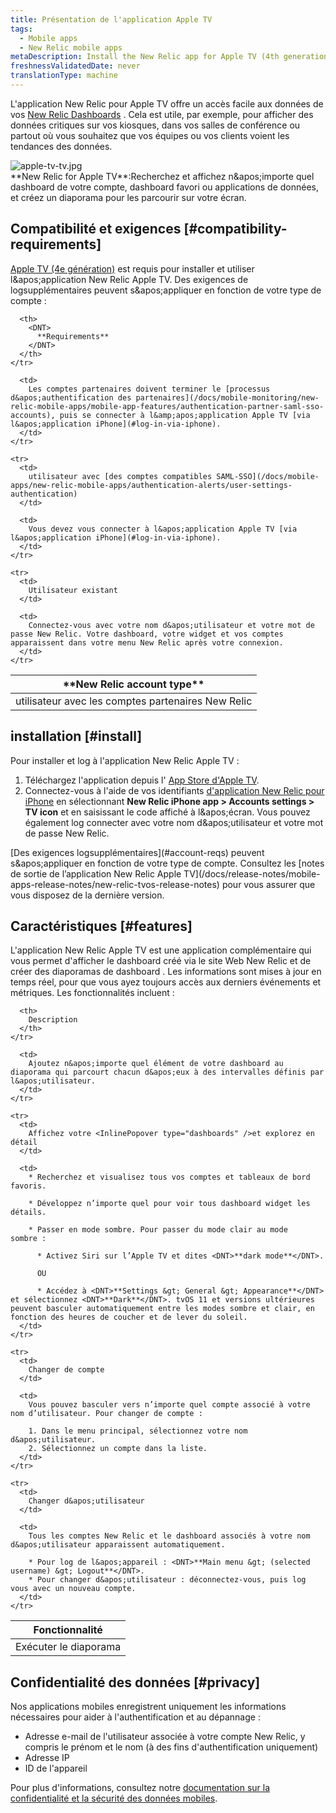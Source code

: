```yaml
---
title: Présentation de l'application Apple TV
tags:
  - Mobile apps
  - New Relic mobile apps
metaDescription: Install the New Relic app for Apple TV (4th generation) to display your data on your kiosks or in your conference rooms.
freshnessValidatedDate: never
translationType: machine
---
```


L&apos;application New Relic pour Apple TV offre un accès facile aux données de vos [New Relic Dashboards](/docs/query-your-data/explore-query-data/dashboards/introduction-dashboards) . Cela est utile, par exemple, pour afficher des données critiques sur vos kiosques, dans vos salles de conférence ou partout où vous souhaitez que vos équipes ou vos clients voient les tendances des données.

<img title="apple-tv-tv.jpg" alt="apple-tv-tv.jpg" src="/images/mobile-apps_screenshot-full_Apple-TV-dashboard.webp" />

<figcaption>
  <DNT>**New Relic for Apple TV**</DNT>:Recherchez et affichez n&amp;apos;importe quel dashboard de votre compte, dashboard favori ou applications de données, et créez un diaporama pour les parcourir sur votre écran.
</figcaption>

## Compatibilité et exigences [#compatibility-requirements]

[Apple TV (4e génération)](https://www.apple.com/apple-tv-4k/) est requis pour installer et utiliser l&amp;apos;application New Relic Apple TV. Des exigences de logsupplémentaires peuvent s&amp;apos;appliquer en fonction de votre type de compte :

<table id="account-reqs">
  <thead>
    <tr>
      <th width={300}>
        <DNT>
          **New Relic account type**
        </DNT>
      </th>

      <th>
        <DNT>
          **Requirements**
        </DNT>
      </th>
    </tr>
  </thead>

  <tbody>
    <tr>
      <td>
        utilisateur avec les comptes partenaires New Relic
      </td>

      <td>
        Les comptes partenaires doivent terminer le [processus d&apos;authentification des partenaires](/docs/mobile-monitoring/new-relic-mobile-apps/mobile-app-features/authentication-partner-saml-sso-accounts), puis se connecter à l&amp;apos;application Apple TV [via l&apos;application iPhone](#log-in-via-iphone).
      </td>
    </tr>

    <tr>
      <td>
        utilisateur avec [des comptes compatibles SAML-SSO](/docs/mobile-apps/new-relic-mobile-apps/authentication-alerts/user-settings-authentication)
      </td>

      <td>
        Vous devez vous connecter à l&apos;application Apple TV [via l&apos;application iPhone](#log-in-via-iphone).
      </td>
    </tr>

    <tr>
      <td>
        Utilisateur existant
      </td>

      <td>
        Connectez-vous avec votre nom d&apos;utilisateur et votre mot de passe New Relic. Votre dashboard, votre widget et vos comptes apparaissent dans votre menu New Relic après votre connexion.
      </td>
    </tr>
  </tbody>
</table>

## installation [#install]

Pour installer et log à l&apos;application New Relic Apple TV :

1. Téléchargez l&apos;application depuis l&apos; [App Store d&apos;Apple TV](https://support.apple.com/guide/tv/find-apps-atvb5a7dd799/tvos).
2. Connectez-vous à l&apos;aide de vos identifiants [d&apos;application New Relic pour iPhone](/docs/mobile-apps/new-relic-mobile-apps/ios-app/introduction-ios-mobile-app) en sélectionnant <DNT>**New Relic iPhone app &gt; Accounts settings &gt; TV icon**</DNT> et en saisissant le code affiché à l&amp;apos;écran. Vous pouvez également log connecter avec votre nom d&amp;apos;utilisateur et votre mot de passe New Relic.

<Callout variant="important">
  [Des exigences logsupplémentaires](#account-reqs) peuvent s&amp;apos;appliquer en fonction de votre type de compte. Consultez les [notes de sortie de l’application New Relic Apple TV](/docs/release-notes/mobile-apps-release-notes/new-relic-tvos-release-notes) pour vous assurer que vous disposez de la dernière version.
</Callout>

## Caractéristiques [#features]

L&apos;application New Relic Apple TV est une application complémentaire qui vous permet d&apos;afficher le dashboard créé via le site Web New Relic et de créer des diaporamas de dashboard . Les informations sont mises à jour en temps réel, pour que vous ayez toujours accès aux derniers événements et métriques. Les fonctionnalités incluent :

<table>
  <thead>
    <tr>
      <th width={200}>
        Fonctionnalité
      </th>

      <th>
        Description
      </th>
    </tr>
  </thead>

  <tbody>
    <tr>
      <td>
        Exécuter le diaporama
      </td>

      <td>
        Ajoutez n&apos;importe quel élément de votre dashboard au diaporama qui parcourt chacun d&apos;eux à des intervalles définis par l&apos;utilisateur.
      </td>
    </tr>

    <tr>
      <td>
        Affichez votre <InlinePopover type="dashboards" />et explorez en détail
      </td>

      <td>
        * Recherchez et visualisez tous vos comptes et tableaux de bord favoris.

        * Développez n’importe quel pour voir tous dashboard widget les détails.

        * Passer en mode sombre. Pour passer du mode clair au mode sombre :

          * Activez Siri sur l’Apple TV et dites <DNT>**dark mode**</DNT>.

          OU

          * Accédez à <DNT>**Settings &gt; General &gt; Appearance**</DNT> et sélectionnez <DNT>**Dark**</DNT>. tvOS 11 et versions ultérieures peuvent basculer automatiquement entre les modes sombre et clair, en fonction des heures de coucher et de lever du soleil.
      </td>
    </tr>

    <tr>
      <td>
        Changer de compte
      </td>

      <td>
        Vous pouvez basculer vers n’importe quel compte associé à votre nom d’utilisateur. Pour changer de compte :

        1. Dans le menu principal, sélectionnez votre nom d&apos;utilisateur.
        2. Sélectionnez un compte dans la liste.
      </td>
    </tr>

    <tr>
      <td>
        Changer d&apos;utilisateur
      </td>

      <td>
        Tous les comptes New Relic et le dashboard associés à votre nom d&apos;utilisateur apparaissent automatiquement.

        * Pour log de l&apos;appareil : <DNT>**Main menu &gt; (selected username) &gt; Logout**</DNT>.
        * Pour changer d&apos;utilisateur : déconnectez-vous, puis log vous avec un nouveau compte.
      </td>
    </tr>
  </tbody>
</table>

## Confidentialité des données [#privacy]

Nos applications mobiles enregistrent uniquement les informations nécessaires pour aider à l&apos;authentification et au dépannage :

* Adresse e-mail de l&apos;utilisateur associée à votre compte New Relic, y compris le prénom et le nom (à des fins d&apos;authentification uniquement)
* Adresse IP
* ID de l&apos;appareil

Pour plus d&apos;informations, consultez notre [documentation sur la confidentialité et la sécurité des données mobiles](/docs/mobile-monitoring/new-relic-mobile/get-started/security-mobile-apps).